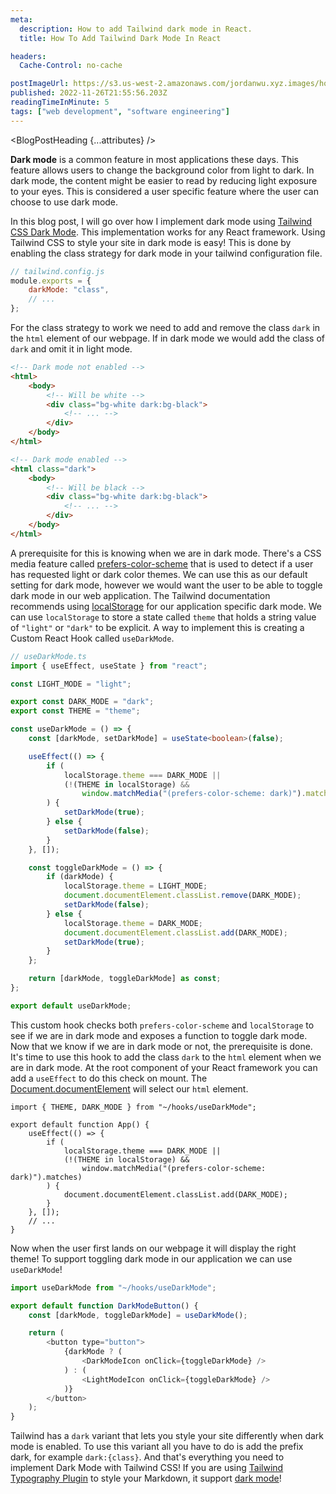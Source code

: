 ```yaml
---
meta:
  description: How to add Tailwind dark mode in React.
  title: How To Add Tailwind Dark Mode In React

headers:
  Cache-Control: no-cache

postImageUrl: https://s3.us-west-2.amazonaws.com/jordanwu.xyz.images/how-to-add-tailwind-dark-mode-in-react.gif
published: 2022-11-26T21:55:56.203Z
readingTimeInMinute: 5
tags: ["web development", "software engineering"]
---
```



<BlogPostHeading {...attributes} />

**Dark mode** is a common feature in most applications these days. This feature allows users to change the background color from light to dark. In dark mode, the content might be easier to read by reducing light exposure to your eyes. This is considered a user specific feature where the user can choose to use dark mode.

In this blog post, I will go over how I implement dark mode using [Tailwind CSS Dark Mode](https://tailwindcss.com/docs/dark-mode). This implementation works for any React framework. Using Tailwind CSS to style your site in dark mode is easy! This is done by enabling the class strategy for dark mode in your tailwind configuration file.

<div class="not-prose">

```javascript
// tailwind.config.js
module.exports = {
	darkMode: "class",
	// ...
};
```

</div>

For the class strategy to work we need to add and remove the class `dark` in the `html` element of our webpage. If in dark mode we would add the class of `dark` and omit it in light mode.

<div class="not-prose">

```html
<!-- Dark mode not enabled -->
<html>
	<body>
		<!-- Will be white -->
		<div class="bg-white dark:bg-black">
			<!-- ... -->
		</div>
	</body>
</html>

<!-- Dark mode enabled -->
<html class="dark">
	<body>
		<!-- Will be black -->
		<div class="bg-white dark:bg-black">
			<!-- ... -->
		</div>
	</body>
</html>
```

</div>

A prerequisite for this is knowing when we are in dark mode. There's a CSS media feature called [prefers-color-scheme](https://developer.mozilla.org/en-US/docs/Web/CSS/@media/prefers-color-scheme) that is used to detect if a user has requested light or dark color themes. We can use this as our default setting for dark mode, however we would want the user to be able to toggle dark mode in our web application. The Tailwind documentation recommends using [localStorage](https://developer.mozilla.org/en-US/docs/Web/API/Window/localStorage) for our application specific dark mode. We can use `localStorage` to store a state called `theme` that holds a string value of `"light"` or `"dark"` to be explicit. A way to implement this is creating a Custom React Hook called `useDarkMode`.

<div class="not-prose">

```typescript
// useDarkMode.ts
import { useEffect, useState } from "react";

const LIGHT_MODE = "light";

export const DARK_MODE = "dark";
export const THEME = "theme";

const useDarkMode = () => {
	const [darkMode, setDarkMode] = useState<boolean>(false);

	useEffect(() => {
		if (
			localStorage.theme === DARK_MODE ||
			(!(THEME in localStorage) &&
				window.matchMedia("(prefers-color-scheme: dark)").matches)
		) {
			setDarkMode(true);
		} else {
			setDarkMode(false);
		}
	}, []);

	const toggleDarkMode = () => {
		if (darkMode) {
			localStorage.theme = LIGHT_MODE;
			document.documentElement.classList.remove(DARK_MODE);
			setDarkMode(false);
		} else {
			localStorage.theme = DARK_MODE;
			document.documentElement.classList.add(DARK_MODE);
			setDarkMode(true);
		}
	};

	return [darkMode, toggleDarkMode] as const;
};

export default useDarkMode;
```

</div>

This custom hook checks both `prefers-color-scheme` and `localStorage` to see if we are in dark mode and exposes a function to toggle dark mode. Now that we know if we are in dark mode or not, the prerequisite is done. It's time to use this hook to add the class `dark` to the `html` element when we are in dark mode. At the root component of your React framework you can add a `useEffect` to do this check on mount. The [Document.documentElement](https://developer.mozilla.org/en-US/docs/Web/API/Document/documentElement) will select our `html` element.

<div class="not-prose">

```
import { THEME, DARK_MODE } from "~/hooks/useDarkMode";

export default function App() {
	useEffect(() => {
		if (
			localStorage.theme === DARK_MODE ||
			(!(THEME in localStorage) &&
				window.matchMedia("(prefers-color-scheme: dark)").matches)
		) {
			document.documentElement.classList.add(DARK_MODE);
		}
	}, []);
	// ...
}
```

</div>

Now when the user first lands on our webpage it will display the right theme! To support toggling dark mode in our application we can use `useDarkMode`!

<div class="not-prose">

```javascript
import useDarkMode from "~/hooks/useDarkMode";

export default function DarkModeButton() {
	const [darkMode, toggleDarkMode] = useDarkMode();

	return (
		<button type="button">
			{darkMode ? (
				<DarkModeIcon onClick={toggleDarkMode} />
			) : (
				<LightModeIcon onClick={toggleDarkMode} />
			)}
		</button>
	);
}
```

</div>

Tailwind has a `dark` variant that lets you style your site differently when dark mode is enabled. To use this variant all you have to do is add the prefix dark, for example `dark:{class}`. And that's everything you need to implement Dark Mode with Tailwind CSS! If you are using [Tailwind Typography Plugin](https://tailwindcss.com/docs/typography-plugin) to style your Markdown, it support [dark mode](https://tailwindcss.com/blog/tailwindcss-typography-v0-5)!

